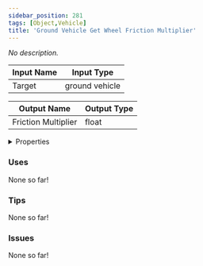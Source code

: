 ```yaml
---
sidebar_position: 281
tags: [Object,Vehicle]
title: 'Ground Vehicle Get Wheel Friction Multiplier'
---
```


*No description.*




<EsbSvg />

| Input Name | Input Type |
|-----------|-----------|
| Target | ground vehicle |

| Output Name | Output Type |
|-----------|-----------|
| Friction Multiplier | float |


<details>
  <summary>Properties</summary>
  <div>
    <div>
    <table>
      <thead>
        <tr>
          <th>Is beta required?</th>
          <th>❌</th>
        </tr>
        <tr>
          <th>Is this chip a trolling risk?</th>
          <th>❌</th>
        </tr>
        <tr>
          <th>Is this chip a role assignment risk?</th>
          <th>❌</th>
        </tr>
        <tr>
          <th>Chip UUID</th>
          <th>0fcc3c15-5ee0-4af9-a4de-94627fbba6ec</th>
        </tr>
      </thead>
    </table>
    </div>
  </div>
</details>

### Uses

None so far!

### Tips

None so far!

### Issues

None so far!